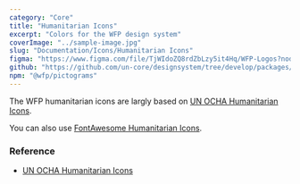 ```yaml
---
category: "Core"
title: "Humanitarian Icons"
excerpt: "Colors for the WFP design system"
coverImage: "../sample-image.jpg"
slug: "Documentation/Icons/Humanitarian Icons"
figma: "https://www.figma.com/file/TjWIdoZQ8rdZbLzy5it4Hq/WFP-Logos?node-id=0%3A1&t=ErGHrrrmCgyzd3OH-1"
github: "https://github.com/un-core/designsystem/tree/develop/packages/logos"
npm: "@wfp/pictograms"
---
```


The WFP humanitarian icons are largly based on [UN OCHA Humanitarian Icons](https://brand.unocha.org/d/xEPytAUjC3sH/icons).

You can also use [FontAwesome Humanitarian Icons](https://fontawesome.com/icons/categories/humanitarian).

<IconList name="humanitarian-icons" id="humanitarianIcons" />

### Reference

- [UN OCHA Humanitarian Icons](https://brand.unocha.org/d/xEPytAUjC3sH/icons)

